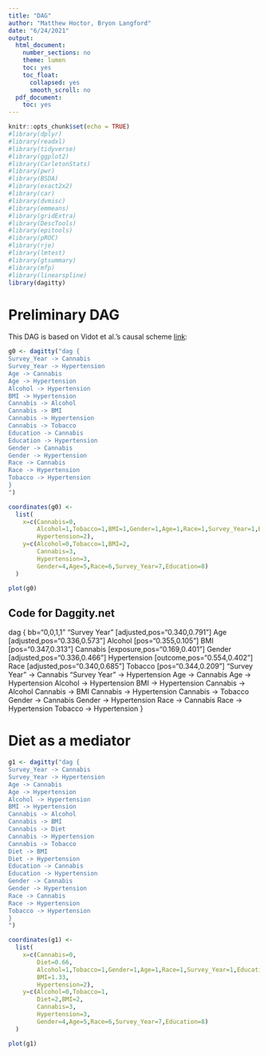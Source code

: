 ```yaml
---
title: "DAG"
author: "Matthew Hoctor, Bryon Langford"
date: "6/24/2021"
output:
  html_document:
    number_sections: no
    theme: lumen
    toc: yes
    toc_float:
      collapsed: yes
      smooth_scroll: no
  pdf_document:
    toc: yes
---
```


```r
knitr::opts_chunk$set(echo = TRUE)
#library(dplyr)
#library(readxl)
#library(tidyverse)
#library(ggplot2)
#library(CarletonStats)
#library(pwr)
#library(BSDA)
#library(exact2x2)
#library(car)
#library(dvmisc)
#library(emmeans)
#library(gridExtra)
#library(DescTools)
#library(epitools)
#library(pROC)
#library(rje)
#library(lmtest)
#library(gtsummary)
#library(mfp)
#library(linearspline)
library(dagitty)
```

# Preliminary DAG

This DAG is based on Vidot et al.'s causal scheme [link](https://pubmed.ncbi.nlm.nih.gov/31439096/):

```r
g0 <- dagitty("dag {
Survey_Year -> Cannabis
Survey_Year -> Hypertension
Age -> Cannabis
Age -> Hypertension
Alcohol -> Hypertension
BMI -> Hypertension
Cannabis -> Alcohol
Cannabis -> BMI
Cannabis -> Hypertension
Cannabis -> Tobacco
Education -> Cannabis
Education -> Hypertension
Gender -> Cannabis
Gender -> Hypertension
Race -> Cannabis
Race -> Hypertension
Tobacco -> Hypertension
}
")

coordinates(g0) <- 
  list(
    x=c(Cannabis=0,
        Alcohol=1,Tobacco=1,BMI=1,Gender=1,Age=1,Race=1,Survey_Year=1,Education=1,
        Hypertension=2),
    y=c(Alcohol=0,Tobacco=1,BMI=2,
        Cannabis=3,
        Hypertension=3,
        Gender=4,Age=5,Race=6,Survey_Year=7,Education=8)
  )

plot(g0)
```

## Code for Daggity.net

dag {
bb="0,0,1,1"
"Survey Year" [adjusted,pos="0.340,0.791"]
Age [adjusted,pos="0.336,0.573"]
Alcohol [pos="0.355,0.105"]
BMI [pos="0.347,0.313"]
Cannabis [exposure,pos="0.169,0.401"]
Gender [adjusted,pos="0.336,0.466"]
Hypertension [outcome,pos="0.554,0.402"]
Race [adjusted,pos="0.340,0.685"]
Tobacco [pos="0.344,0.209"]
"Survey Year" -> Cannabis
"Survey Year" -> Hypertension
Age -> Cannabis
Age -> Hypertension
Alcohol -> Hypertension
BMI -> Hypertension
Cannabis -> Alcohol
Cannabis -> BMI
Cannabis -> Hypertension
Cannabis -> Tobacco
Gender -> Cannabis
Gender -> Hypertension
Race -> Cannabis
Race -> Hypertension
Tobacco -> Hypertension
}

# Diet as a mediator

```r
g1 <- dagitty("dag {
Survey_Year -> Cannabis
Survey_Year -> Hypertension
Age -> Cannabis
Age -> Hypertension
Alcohol -> Hypertension
BMI -> Hypertension
Cannabis -> Alcohol
Cannabis -> BMI
Cannabis -> Diet
Cannabis -> Hypertension
Cannabis -> Tobacco
Diet -> BMI
Diet -> Hypertension
Education -> Cannabis
Education -> Hypertension
Gender -> Cannabis
Gender -> Hypertension
Race -> Cannabis
Race -> Hypertension
Tobacco -> Hypertension
}
")

coordinates(g1) <- 
  list(
    x=c(Cannabis=0,
        Diet=0.66,
        Alcohol=1,Tobacco=1,Gender=1,Age=1,Race=1,Survey_Year=1,Education=1,
        BMI=1.33,
        Hypertension=2),
    y=c(Alcohol=0,Tobacco=1,
        Diet=2,BMI=2,
        Cannabis=3,
        Hypertension=3,
        Gender=4,Age=5,Race=6,Survey_Year=7,Education=8)
  )

plot(g1)
```
